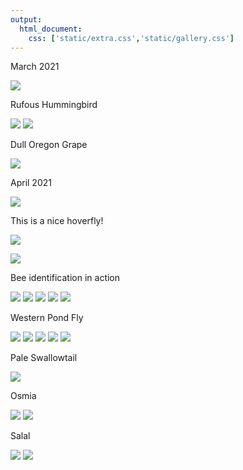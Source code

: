 ```yaml
---
output:
  html_document:
    css: ['static/extra.css','static/gallery.css']
---
```


<div class="photorow">
<div class="photocolumn">
  <p>March 2021</p>
  <img src="gallery/a.jpg">
  <p> Rufous Hummingbird</p>
  <img src="gallery/b.jpg">
  <img src="gallery/c.jpg">
  <p> Dull Oregon Grape</p>
  <img src="gallery/n.jpg">
  <p>April 2021</p>
  <img src="gallery/Hoverfly.gif">
  <p> This is a nice hoverfly!</p>
  <img src="gallery/t.jpg">
</div>
<div class="photocolumn">
  <img src="gallery/NNdemo.gif">
  <p>Bee identification in action</p>
  <img src="gallery/e.jpg">
  <img src="gallery/f.jpg">
  <img src="gallery/g.jpg">
  <img src="gallery/p.jpg">
  <img src="gallery/u.jpg">
  <p> Western Pond Fly</p>
</div>
<div class="photocolumn">
  <img src="gallery/h.jpg">
  <img src="gallery/i.jpg">
  <img src="gallery/j.jpg">
  <img src="gallery/o.jpg">
  <img src="gallery/r.jpg">
  <p> Pale Swallowtail</p>
  <img src="gallery/v.jpg">
  <p> Osmia</p>
</div>
<div class="photocolumn">
  <img src="gallery/k.jpg">
  <img src="gallery/l.jpg">
  <p> Salal</p>
  <img src="gallery/m.jpg">
  <img src="gallery/q.jpg">
</div>
</div>
